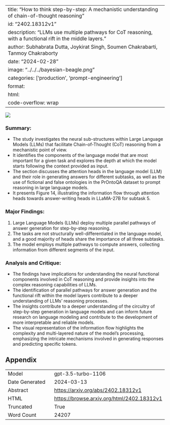
---
title: "How to think step-by-step: A mechanistic understanding of chain-of-thought reasoning"
id: "2402.18312v1"
description: "LLMs use multiple pathways for CoT reasoning, with a functional rift in the middle layers."
author: Subhabrata Dutta, Joykirat Singh, Soumen Chakrabarti, Tanmoy Chakraborty
date: "2024-02-28"
image: "../../../bayesian-beagle.png"
categories: ['production', 'prompt-engineering']
format:
  html:
    code-overflow: wrap
---

![](../../../bayesian-beagle.png)

### Summary:
- The study investigates the neural sub-structures within Large Language Models (LLMs) that facilitate Chain-of-Thought (CoT) reasoning from a mechanistic point of view.
- It identifies the components of the language model that are most important for a given task and explores the depth at which the model starts following the context provided as input.
- The section discusses the attention heads in the language model (LLM) and their role in generating answers for different subtasks, as well as the use of fictional and false ontologies in the PrOntoQA dataset to prompt reasoning in large language models.
- It presents Figure 14, illustrating the information flow through attention heads towards answer-writing heads in LLaMA-27B for subtask 5.

### Major Findings:
1. Large Language Models (LLMs) deploy multiple parallel pathways of answer generation for step-by-step reasoning.
2. The tasks are not structurally well-differentiated in the language model, and a good majority of heads share the importance of all three subtasks.
3. The model employs multiple pathways to compute answers, collecting information from different segments of the input.

### Analysis and Critique:
- The findings have implications for understanding the neural functional components involved in CoT reasoning and provide insights into the complex reasoning capabilities of LLMs.
- The identification of parallel pathways for answer generation and the functional rift within the model layers contribute to a deeper understanding of LLMs' reasoning processes.
- The insights contribute to a deeper understanding of the circuitry of step-by-step generation in language models and can inform future research on language modeling and contribute to the development of more interpretable and reliable models.
- The visual representation of the information flow highlights the complexity and multi-layered nature of the model's processing, emphasizing the intricate mechanisms involved in generating responses and predicting specific tokens.

## Appendix

|          |          |
|----------|----------|
| Model     | gpt-3.5-turbo-1106       |
| Date Generated     | 2024-03-13       |
| Abstract | [https://arxiv.org/abs/2402.18312v1](https://arxiv.org/abs/2402.18312v1)        |
| HTML     | [https://browse.arxiv.org/html/2402.18312v1](https://browse.arxiv.org/html/2402.18312v1)       |
| Truncated       | True       |
| Word Count       | 24207       |